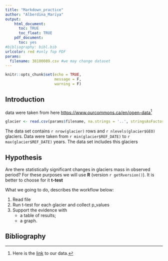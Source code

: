 ```yaml
---
title: "Markdown_practice"
author: "Alberdina_Mariya"
output: 
    html_document:
      toc: TRUE
      toc_float: TRUE
    pdf_document:
      toc: yes  
#bibliography: bibl.bib      
urlcolor: red #only fop PDF
params:
  filename: 38100089.csv #we may change dataset
---
```


```r
knitr::opts_chunk$set(echo = TRUE,
                      message = F,
                      warning = F)
```

## Introduction
data were taken from here <https://www.ourcommons.ca/en/open-data>[^1]

[^1]: Here is the [link](https://www.ourcommons.ca/en/open-data) to our data.


```r
glacier <- read.csv(params$filename, na.strings = '..', stringsAsFactors = T)
```

The data set contains `r nrow(glacier)` rows and `r nlevels(glacier$GEO)` glaciers. Data were taken from `r min(glacier$REF_DATE)` to `r max(glacier$REF_DATE)` years. The data set includes this glaciers 

 
## Hypothesis

Are there statistically significant changes in glaciers mass in observed period? 
For these purposes we will use **R** (version `r getRversion()`). It is better to choose for it **t-test**

What we going to do, describes the workflow below:

1. Read file
2. Run t-test for each glacier and collect p_values
3. Support the evidence with
   + a table of results;
   + a graph.

## Bibliography 